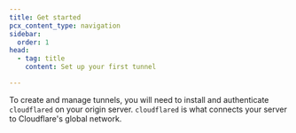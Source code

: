 ```yaml
---
title: Get started
pcx_content_type: navigation
sidebar:
  order: 1
head:
  - tag: title
    content: Set up your first tunnel

---
```



To create and manage tunnels, you will need to install and authenticate <GlossaryTooltip term="cloudflared"><code>cloudflared</code></GlossaryTooltip> on your origin server. `cloudflared` is what connects your server to Cloudflare's global network.

<DirectoryListing />
